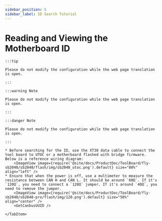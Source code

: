 ```yaml
---
sidebar_position: 5
sidebar_label: ID Search Tutorial
---
```







# Reading and Viewing the Motherboard ID

    :::tip

    Please do not modify the configuration while the web page translation is open.

    :::

    :::warning Note

    Please do not modify the configuration while the web page translation is open.

    :::

    :::danger Note

    Please do not modify the configuration while the web page translation is open.

    :::

<Tabs>
    <TabItem value="can" label="Getting CANBus UUID">

    * Before searching for the ID, use the XT30 data cable to connect the tool board to UTOC or a motherboard flashed with bridge firmware. Below is a reference wiring diagram:
        <ImageView image={require('@site/docs/ProductDoc/ToolBoard/fly-sb2040/sb2040/flash/img/sb2040_utoc.png').default} size="80%" align="left" />
    * Ensure that when the power is off, use a multimeter to measure the resistance between CAN H and CAN L. It should be around `60Ω`. If it's `120Ω`, you need to connect a `120Ω` jumper. If it's around `40Ω`, you need to remove the jumper.
        <ImageView image={require('@site/docs/ProductDoc/ToolBoard/fly-sb2040/sb2040-pro/flash/img/120.png').default} size="50%" align="center" /> 
        <GetCanbusUUID />

    </TabItem>
</Tabs>